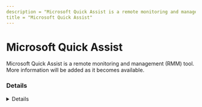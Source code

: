 ```yaml
---
description = "Microsoft Quick Assist is a remote monitoring and management (RMM) tool. More information will be added as it becomes available."
title = "Microsoft Quick Assist"
---
```




# Microsoft Quick Assist

Microsoft Quick Assist is a remote monitoring and management (RMM) tool. More information will be added as it becomes available.

### Details
<Details author={""}
         category={""}
         created={""}
         website={""}
         lastModified={""}
         privileges={""}
         free={ "" }
         verification={""}
/>

#### Installation Paths
<Card code={ ["quickassist.exe"] }/>





### Forensic Artifacts




#### Network Artifacts
<EuiSpacer size="xl"/>
<NetworkArtifactsTable data={ [{"Description": "Known remote domains", "Domains": ["user_managed", "*.support.services.microsoft.com"], "Ports": []}] }/>




### Detections
- Detects potential network activity of Microsoft Quick Assist RMM tool
  - [Sigma Rule](https://github.com/magicsword-io/LOLRMM/blob/main/detections/sigma/microsoft_quick_assist_network_sigma.yml)
- Detects potential processes activity of Microsoft Quick Assist RMM tool
  - [Sigma Rule](https://github.com/magicsword-io/LOLRMM/blob/main/detections/sigma/microsoft_quick_assist_processes_sigma.yml)

### References
- [https://support.microsoft.com/en-us/windows/install-quick-assist-c17479b7-a49d-4d12-938c-dbfb97c88bca](https://support.microsoft.com/en-us/windows/install-quick-assist-c17479b7-a49d-4d12-938c-dbfb97c88bca)

